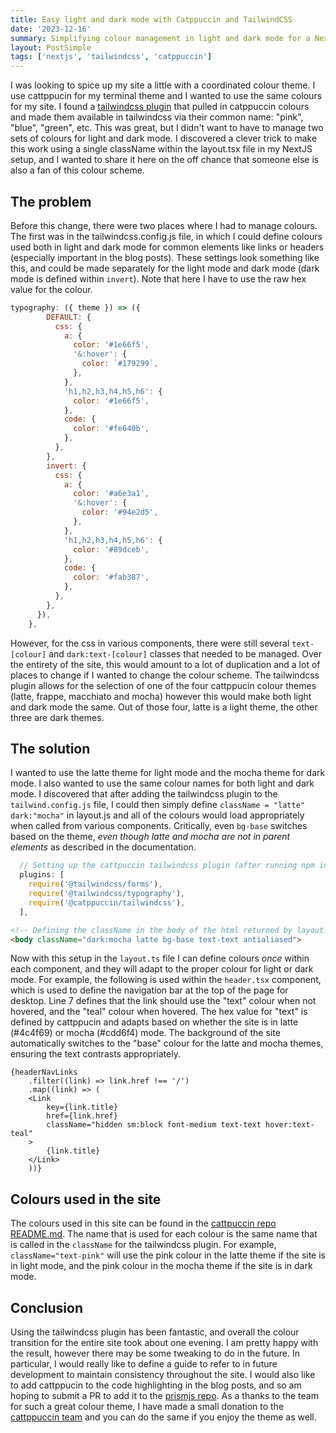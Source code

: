 ```yaml
---
title: Easy light and dark mode with Catppuccin and TailwindCSS
date: '2023-12-16'
summary: Simplifying colour management in light and dark mode for a NextJS site with the Catppuccin tailwindcss plugin.
layout: PostSimple
tags: ['nextjs', 'tailwindcss', 'catppuccin']
---
```


I was looking to spice up my site a little with a coordinated colour theme. I use cattppucin for my terminal theme and I wanted to use the same colours for my site. I found a [tailwindcss plugin](https://github.com/catppuccin/tailwindcss) that pulled in catppuccin colours and made them available in tailwindcss via their common name: "pink", "blue", "green", etc. This was great, but I didn't want to have to manage two sets of colours for light and dark mode. I discovered a clever trick to make this work using a single className within the layout.tsx file in my NextJS setup, and I wanted to share it here on the off chance that someone else is also a fan of this colour scheme.

## The problem
Before this change, there were two places where I had to manage colours. The first was in the tailwindcss.config.js file, in which I could define colours used both in light and dark mode for common elements like links or headers (especially important in the blog posts). These settings look something like this, and could be made separately for the light mode and dark mode (dark mode is defined within `invert`). Note that here I have to use the raw hex value for the colour. 

```js
typography: ({ theme }) => ({
        DEFAULT: {
          css: {
            a: {
              color: '#1e66f5',
              '&:hover': {
                color: `#179299`,
              },
            },
            'h1,h2,h3,h4,h5,h6': {
              color: '#1e66f5',
            },
            code: {
              color: '#fe640b',
            },
          },
        },
        invert: {
          css: {
            a: {
              color: '#a6e3a1',
              '&:hover': {
                color: '#94e2d5',
              },
            },
            'h1,h2,h3,h4,h5,h6': {
              color: '#89dceb',
            },
            code: {
              color: '#fab387',
            },
          },
        },
      }),
    },
```

However, for the css in various components, there were still several `text-[colour]` and `dark:text-[colour]` classes that needed to be managed. Over the entirety of the site, this would amount to a lot of duplication and a lot of places to change if I wanted to change the colour scheme. The tailwindcss plugin allows for the selection of one of the four cattppucin colour themes (latte, frappe, macchiato and mocha) however this would make both light and dark mode the same. Out of those four, latte is a light theme, the other three are dark themes.

## The solution

I wanted to use the latte theme for light mode and the mocha theme for dark mode. I also wanted to use the same colour names for both light and dark mode. I discovered that after adding the tailwindcss plugin to the `tailwind.config.js` file, I could then simply define `className = "latte" dark:"mocha"` in layout.js and all of the colours would load appropriately when called from various components. Critically, even `bg-base` switches based on the theme, *even though latte and mocha are not in parent elements* as described in the documentation.

```js
  // Setting up the cattpuccin tailwindcss plugin (after running npm install @catppuccin/tailwindcss)
  plugins: [
    require('@tailwindcss/forms'),
    require('@tailwindcss/typography'),
    require('@catppuccin/tailwindcss'),
  ],
```

```html
<!-- Defining the className in the body of the html returned by layout.tsx -->
<body className="dark:mocha latte bg-base text-text antialiased">
```

Now with this setup in the `layout.ts` file I can define colours *once* within each component, and they will adapt to the proper colour for light or dark mode. For example, the following is used within the `header.tsx` component, which is used to define the navigation bar at the top of the page for desktop. Line 7 defines that the link should use the "text" colour when not hovered, and the "teal" colour when hovered. The hex value for "text" is defined by cattppucin and adapts based on whether the site is in latte (#4c4f69) or mocha (#cdd6f4) mode. The background of the site automatically switches to the "base" colour for the latte and mocha themes, ensuring the text contrasts appropriately.

```tsx {7} showLineNumbers
{headerNavLinks
    .filter((link) => link.href !== '/')
    .map((link) => (
    <Link
        key={link.title}
        href={link.href}
        className="hidden sm:block font-medium text-text hover:text-teal"
    >
        {link.title}
    </Link>
    ))}
```

## Colours used in the site

The colours used in this site can be found in the [cattpuccin repo README.md](https://github.com/catppuccin/catppuccin). The name that is used for each colour is the same name that is called in the `className` for the tailwindcss plugin. For example, `className="text-pink"` will use the pink colour in the latte theme if the site is in light mode, and the pink colour in the mocha theme if the site is in dark mode.

## Conclusion
Using the tailwindcss plugin has been fantastic, and overall the colour transition for the entire site took about one evening. I am pretty happy with the result, however there may be some tweaking to do in the future. In particular, I would really like to define a guide to refer to in future development to maintain consistency throughout the site. I would also like to add cattppucin to the code highlighting in the blog posts, and so am hoping to submit a PR to add it to the [prismjs repo](https://github.com/PrismJS/prism-themes). As a thanks to the team for such a great colour theme, I have made a small donation to the [cattppuccin team](https://github.com/sponsors/catppuccin) and you can do the same if you enjoy the theme as well.
